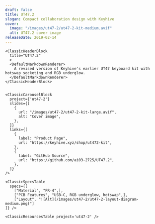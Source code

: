 ```yaml
---
draft: false
title: UT47.2
slogan: Compact collaboration design with Keyhive
cover:
  image: "/images/ut47-2/ut47-2-kit-medium.avif"
  alt: UT47.2 cover image
releaseDate: 2019-02-14
---
```


<DefaultLayout title={frontmatter.title}>

  <ClassicBlurredHeader src={frontmatter.cover.image} />

  <div class="container mx-auto">

    <ClassicHeaderBlock 
      title="UT47.2"
      >
      <DefaultMarkdownRenderer>
        A revised version of Keyhive's earlier UT47 keyboard kit with hotswap socketing and RGB underglow.
      </DefaultMarkdownRenderer>
    </ClassicHeaderBlock>


    <ClassicCarouselBlock 
      project={'ut47-2'} 
      slides={[
        {
          url: "/images/ut47-2/ut47-2-kit-large.avif",
          alt: "Cover image",
        },
      ]} 
      links={[
        {
          label: "Product Page",
          url: "https://keyhive.xyz/shop/ut472-kit",
        },
        {
          label: "GitHub Source",
          url: "https://github.com/ai03-2725/UT47.2",
        },
      ]}
    />

    <ClassicSpecsTable 
      specs={[
        ["Material", "FR-4",],
        ["PCB Features", "USB-C, RGB underglow, hotswap",],
        ["Layout", "![Alt](/images/ut47-2/ut47-2-layout-diagram-medium.png)"]
    ]} />

    <ClassicResourcesTable project='ut47-2' />

  </div>

</DefaultLayout>